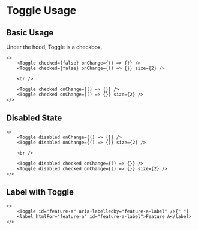 # Toggle Usage

## Basic Usage

Under the hood, Toggle is a checkbox. 

```tsx
<>
    <Toggle checked={false} onChange={() => {}} />
    <Toggle checked={false} onChange={() => {}} size={2} />

    <br />
    
    <Toggle checked onChange={() => {}} />
    <Toggle checked onChange={() => {}} size={2} />
</>
```

## Disabled State

```tsx
<>
    <Toggle disabled onChange={() => {}} />
    <Toggle disabled onChange={() => {}} size={2} />

    <br />
    
    <Toggle disabled checked onChange={() => {}} />
    <Toggle disabled checked onChange={() => {}} size={2} />
</>
```

## Label with Toggle

```tsx
<>
    <Toggle id="feature-a" aria-labelledby="feature-a-label" />{" "}
    <label htmlFor="feature-a" id="feature-a-label">Feature A</label>
</>
```